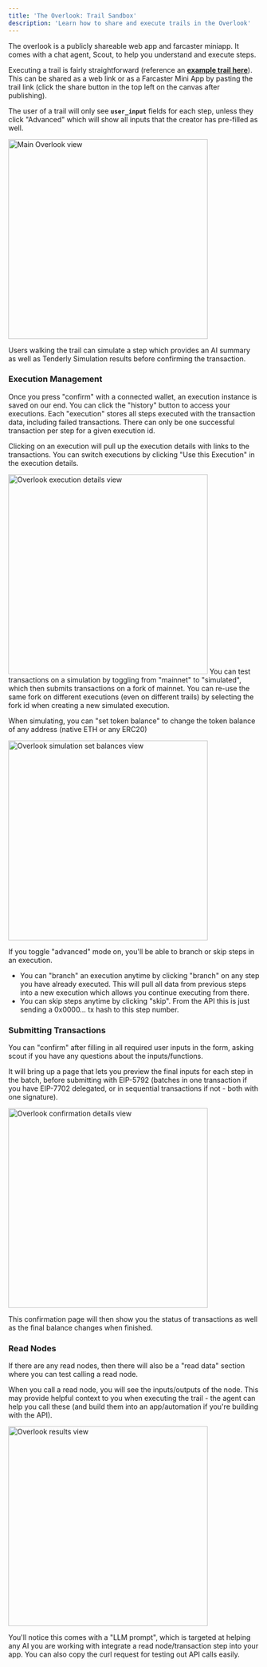 ```yaml
---
title: 'The Overlook: Trail Sandbox'
description: 'Learn how to share and execute trails in the Overlook'
---
```


<Note>The overlook is a publicly shareable web app and farcaster miniapp. It comes with a chat agent, Scout, to help you understand and execute steps.</Note>

Executing a trail is fairly straightforward (reference an [**example trail here**](https://herd.eco/trails/0197137c-2be8-7c84-a6dd-69a6daa97026/overlook)). This can be shared as a web link or as a Farcaster Mini App by pasting the trail link (click the share button in the top left on the canvas after publishing). 

The user of a trail will only see **`user_input`** fields for each step, unless they click "Advanced" which will show all inputs that the creator has pre-filled as well.

<Frame>
  <img 
    src="/images/overlook-main.png" 
    alt="Main Overlook view" 
    width="400"
    height="400"
  />
</Frame>

Users walking the trail can simulate a step which provides an AI summary as well as Tenderly Simulation results before confirming the transaction.

### Execution Management

Once you press "confirm" with a connected wallet, an execution instance is saved on our end. You can click the "history" button to access your executions. Each "execution" stores all steps executed with the transaction data, including failed transactions. There can only be one successful transaction per step for a given execution id.

Clicking on an execution will pull up the execution details with links to the transactions. You can switch executions by clicking "Use this Execution" in the execution details.

<Frame>
  <img 
    src="/images/execution-details.png" 
    alt="Overlook execution details view" 
    width="400"
    height="400"
  />
</Frame>

<Note>
You can test transactions on a simulation by toggling from "mainnet" to "simulated", which then submits transactions on a fork of mainnet. You can re-use the same fork on different executions (even on different trails) by selecting the fork id when creating a new simulated execution.

When simulating, you can "set token balance" to change the token balance of any address (native ETH or any ERC20)
</Note>

<Frame>
  <img 
    src="/images/simulation-balances.png" 
    alt="Overlook simulation set balances view" 
    width="400"
    height="400"
  />
</Frame>

If you toggle "advanced" mode on, you'll be able to branch or skip steps in an execution.
- You can "branch" an execution anytime by clicking "branch" on any step you have already executed. This will pull all data from previous steps into a new execution which allows you continue executing from there.
- You can skip steps anytime by clicking "skip". From the API this is just sending a 0x0000… tx hash to this step number. 

### Submitting Transactions

You can "confirm" after filling in all required user inputs in the form, asking scout if you have any questions about the inputs/functions.

It will bring up a page that lets you preview the final inputs for each step in the batch, before submitting with EIP-5792 (batches in one transaction if you have EIP-7702 delegated, or in sequential transactions if not - both with one signature).

<Frame>
  <img 
    src="/images/transaction-details.png" 
    alt="Overlook confirmation details view" 
    width="400"
    height="400"
  />
</Frame>

This confirmation page will then show you the status of transactions as well as the final balance changes when finished.

### Read Nodes

<Info>
If there are any read nodes, then there will also be a "read data" section where you can test calling a read node.
</Info>

When you call a read node, you will see the inputs/outputs of the node. This may provide helpful context to you when executing the trail - the agent can help you call these (and build them into an app/automation if you're building with the API).

<Frame>
  <img 
    src="/images/overlook-results.png" 
    alt="Overlook results view" 
    width="400"
    height="400"
  />
</Frame>

You'll notice this comes with a "LLM prompt", which is targeted at helping any AI you are working with integrate a read node/transaction step into your app. You can also copy the curl request for testing out API calls easily.